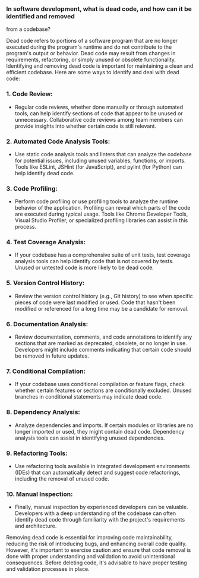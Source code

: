 ### In software development, what is dead code, and how can it be identified and removed

from a codebase?

Dead code refers to portions of a software program that are no longer executed during the program's runtime and do not contribute to the program's output or behavior. Dead code may result from changes in requirements, refactoring, or simply unused or obsolete functionality. Identifying and removing dead code is important for maintaining a clean and efficient codebase. Here are some ways to identify and deal with dead code:

### 1. **Code Review:**

- Regular code reviews, whether done manually or through automated tools, can help identify sections of code that appear to be unused or unnecessary. Collaborative code reviews among team members can provide insights into whether certain code is still relevant.

### 2. **Automated Code Analysis Tools:**

- Use static code analysis tools and linters that can analyze the codebase for potential issues, including unused variables, functions, or imports. Tools like ESLint, JSHint (for JavaScript), and pylint (for Python) can help identify dead code.

### 3. **Code Profiling:**

- Perform code profiling or use profiling tools to analyze the runtime behavior of the application. Profiling can reveal which parts of the code are executed during typical usage. Tools like Chrome Developer Tools, Visual Studio Profiler, or specialized profiling libraries can assist in this process.

### 4. **Test Coverage Analysis:**

- If your codebase has a comprehensive suite of unit tests, test coverage analysis tools can help identify code that is not covered by tests. Unused or untested code is more likely to be dead code.

### 5. **Version Control History:**

- Review the version control history (e.g., Git history) to see when specific pieces of code were last modified or used. Code that hasn't been modified or referenced for a long time may be a candidate for removal.

### 6. **Documentation Analysis:**

- Review documentation, comments, and code annotations to identify any sections that are marked as deprecated, obsolete, or no longer in use. Developers might include comments indicating that certain code should be removed in future updates.

### 7. **Conditional Compilation:**

- If your codebase uses conditional compilation or feature flags, check whether certain features or sections are conditionally excluded. Unused branches in conditional statements may indicate dead code.

### 8. **Dependency Analysis:**

- Analyze dependencies and imports. If certain modules or libraries are no longer imported or used, they might contain dead code. Dependency analysis tools can assist in identifying unused dependencies.

### 9. **Refactoring Tools:**

- Use refactoring tools available in integrated development environments (IDEs) that can automatically detect and suggest code refactorings, including the removal of unused code.

### 10. **Manual Inspection:**

- Finally, manual inspection by experienced developers can be valuable. Developers with a deep understanding of the codebase can often identify dead code through familiarity with the project's requirements and architecture.

Removing dead code is essential for improving code maintainability, reducing the risk of introducing bugs, and enhancing overall code quality. However, it's important to exercise caution and ensure that code removal is done with proper understanding and validation to avoid unintentional consequences. Before deleting code, it's advisable to have proper testing and validation processes in place.
